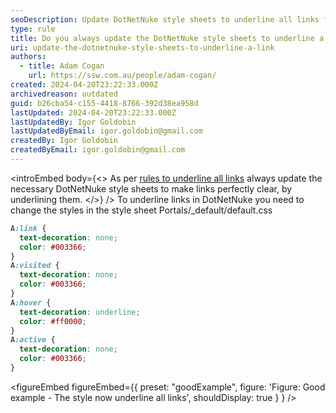 ```yaml
---
seoDescription: Update DotNetNuke style sheets to underline all links for clear navigation and improved user experience.
type: rule
title: Do you always update the DotNetNuke style sheets to underline a link?
uri: update-the-dotnetnuke-style-sheets-to-underline-a-link
authors:
  - title: Adam Cogan
    url: https://ssw.com.au/people/adam-cogan/
created: 2024-04-20T23:22:33.000Z
archivedreason: outdated
guid: b26cba54-c155-4418-8766-392d38ea958d
lastUpdated: 2024-04-20T23:22:33.000Z
lastUpdatedBy: Igor Goldobin
lastUpdatedByEmail: igor.goldobin@gmail.com
createdBy: Igor Goldobin
createdByEmail: igor.goldobin@gmail.com
---
```


<introEmbed
  body={<>
As per [rules to underline all links](/underlined-links/) always update the necessary DotNetNuke style sheets to make links perfectly clear, by underlining them.
  </>}
/>
To underline links in DotNetNuke you need to change the styles in the style sheet Portals/\_default/default.css

```css
A:link {
  text-decoration: none;
  color: #003366;
}
A:visited {
  text-decoration: none;
  color: #003366;
}
A:hover {
  text-decoration: underline;
  color: #ff0000;
}
A:active {
  text-decoration: none;
  color: #003366;
}
```

<figureEmbed figureEmbed={{
  preset: "goodExample",
  figure: 'Figure: Good example - The style now underline all links',
  shouldDisplay: true
} } />
